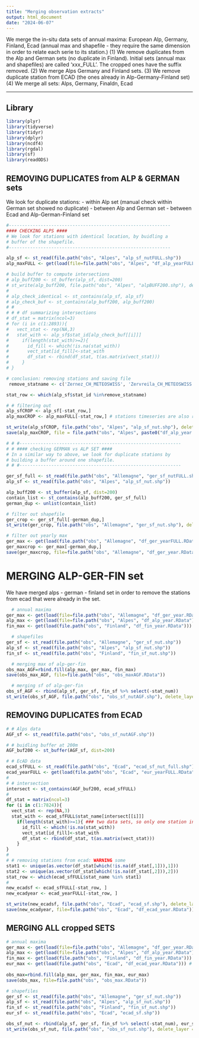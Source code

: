 ```yaml
---
title: "Merging observation extracts"
output: html_document
date: "2024-06-07"
---
```

We merge the in-situ data sets of annual maxima: European Alp, Germany, Finland, Ecad (annual max and shapefile - they require the same dimension in order to relate each serie to its station.)
(1) We remove duplicates from the Alp and German sets (no duplicate in Finland). Initial sets (annual max and shapefiles) are called 'xxx_FULL'. The cropped ones have the suffix removed.
(2) We merge Alps Germany and Finland sets.
(3) We remove duplicate station from ECAD (the ones already in Alp-Germany-Finland set)
(4) We merge all sets: Alps, Germany, Finaldn, Ecad

---

## Library

```r

library(plyr)
library(tidyverse)
library(tidyr)
library(dplyr)
library(ncdf4)
library(rgdal)
library(sf)
library(readODS)

```

## REMOVING DUPLICATES from ALP & GERMAN sets 
We look for duplicate stations:
- within Alp set (manual check within German set showed no duplicate)
- between Alp and German set 
- between Ecad and Alp-German-Finland set

```r

#-------------------------------------------------------------
#### CHECKING ALPS ####
# We look for stations with identical location, by buidling a 
# buffer of the shapefile.
#-------------------------------------------------------------

alp_sf <- st_read(file.path("obs", "Alpes", "alp_sf_nutFULL.shp"))
alp_maxFULL <- get(load(file=file.path("obs", "Alpes", "df_alp_yearFULL.RData")))

# build buffer to compute intersections
# alp_buff200 <- st_buffer(alp_sf, dist=200)
# st_write(alp_buff200, file.path("obs", "Alpes", "alpBUFF200.shp"), delete_layer = TRUE)
# 
# alp_check_identical <- st_contains(alp_sf, alp_sf)
# alp_check_buf <- st_contains(alp_buff200, alp_buff200)
# #
# # # df summarizing intersections
# df_stat = matrix(ncol=3)
# for (i in c(1:2893)){
#   vect_stat <- rep(NA,3)
#   stat_with <- alp_sf$stat_id[alp_check_buf[[i]]]
#     if(length(stat_with)>=2){
#       id_fill <- which(!is.na(stat_with))
#       vect_stat[id_fill]<-stat_with
#       df_stat <- rbind(df_stat, t(as.matrix(vect_stat)))
#     }
# }

# conclusion: removing stations and saving file
 remove_statname <- c('Zernez_CH_METEOSWISS', 'Zervreila_CH_METEOSWISS', 'Val_d_isere_jos', 'Val_d_isere', 'Ulrichen_CH_METEOSWISS', 'Tignes_sapc', 'St_christophe_38375400', 'St_Moritz_CH_METEOSWISS', 'Maljasset', 'Scuol_CH_METEOSWISS', 'Schwagalp_CH_METEOSWISS', 'San_Bernardino', 'Punt_la_Drossa', 'Pelvoux_st_antoine', 'Murren_CH_METEOSWISS', 'Passo_del_Bernina', 'Megeve_auxi', 'Les_portes_en_valgaudemar', 'Le_tour', 'Diga_Goillet', 'Diga_Cignanaz', 'Isola', 'Innerferrera_CH_METEOSWISS', 'Grimsel_Hospiz_CH_METEOSWISS', 'Gsteig_Gstaad', 'Gadmen_CH_METEOSWISS', 'Fionnay_CH_METEOSWISS', 'Ceillac', 'Braunwald_CH_METEOSWISS', 'Bourg_St_Pierre_CH_METEOSWISS', 'Bessans', 'Adelboden_CH_METEOSWISS')

stat_row <- which(alp_sf$stat_id %in%remove_statname)

# # filtering out
alp_sfCROP <- alp_sf[-stat_row,]
alp_maxCROP <- alp_maxFULL[-stat_row,] # stations timeseries are also removed

st_write(alp_sfCROP, file.path("obs", "Alpes", "alp_sf_nut.shp"), delete_layer = TRUE)
save(alp_maxCROP, file = file.path("obs", "Alpes", paste0("df_alp_year.RData")))

# # #-------------------------------------------------------------
# # #### checking GERMAN vs ALP SET ####
# In a similar way to above, we look for duplicate stations by
# building a buffer around one shapefile.
# # #-------------------------------------------------------------

ger_sf_full <- st_read(file.path("obs", "Allemagne", "ger_sf_nutFULL.shp"))
alp_sf <- st_read(file.path("obs", "Alpes", "alp_sf_nut.shp"))

alp_buff200 <- st_buffer(alp_sf, dist=200)
contain_list <- st_contains(alp_buff200, ger_sf_full)
german_dup <- unlist(contain_list)

# filter out shapefile
ger_crop <- ger_sf_full[-german_dup,]
st_write(ger_crop, file.path("obs", "Allemagne", "ger_sf_nut.shp"), delete_layer = TRUE)

# filter out yearly max
ger_max <- get(load(file.path("obs", "Allemagne", "df_ger_yearFULL.RData")))
ger_maxcrop <- ger_max[-german_dup,]
save(ger_maxcrop, file=file.path("obs", "Allemagne", "df_ger_year.RData"))

```

# MERGING ALP-GER-FIN set 
We have merged alps - german - finland set in order to remove 
the stations from ecad that were already in the set.

```r

  # annual maxima
ger_max <- get(load(file=file.path("obs", "Allemagne", "df_ger_year.RData")))
alp_max <- get(load(file=file.path("obs", "Alpes", "df_alp_year.RData")))
fin_max <- get(load(file.path("obs", "Finland", "df_fin_year.RData")))

  # shapefiles
ger_sf <- st_read(file.path("obs", "Allemagne", "ger_sf_nut.shp"))
alp_sf <- st_read(file.path("obs", "Alpes", "alp_sf_nut.shp"))
fin_sf <- st_read(file.path("obs", "Finland", "fin_sf_nut.shp"))

  # merging max of alp-ger-fin 
obs_max_AGF=rbind.fill(alp_max, ger_max, fin_max)
save(obs_max_AGF, file=file.path("obs", "obs_maxAGF.RData"))

  # merging sf of alp-ger-fin 
obs_sf_AGF <- rbind(alp_sf, ger_sf, fin_sf %>% select(-stat_num))
st_write(obs_sf_AGF, file.path("obs", "obs_sf_nutAGF.shp"), delete_layer = TRUE)

```

## REMOVING DUPLICATES from ECAD

```r

# # Alps data
AGF_sf <- st_read(file.path("obs", "obs_sf_nutAGF.shp"))

# # buidling buffer at 200m
AGF_buf200 <- st_buffer(AGF_sf, dist=200)

# # EcAD data
ecad_sfFULL <- st_read(file.path("obs", "Ecad", "ecad_sf_nut_full.shp"))
ecad_yearFULL <- get(load(file.path("obs", "Ecad", "eur_yearFULL.RData")))
# 
# # intersection
intersect <- st_contains(AGF_buf200, ecad_sfFULL)
# 
df_stat = matrix(ncol=3)
for (i in c(1:7824)){
  vect_stat <- rep(NA,3)
  stat_with <- ecad_sfFULL$stat_name[intersect[[i]]]
    if(length(stat_with)>=1){ ### two data sets, so only one station interesected!
      id_fill <- which(!is.na(stat_with))
      vect_stat[id_fill]<-stat_with
      df_stat <- rbind(df_stat, t(as.matrix(vect_stat)))
    }
}
# 
# # removing stations from ecad: WARNING some
stat1 <- unique(as.vector(df_stat[which(!is.na(df_stat[,1])),1]))
stat2 <- unique(as.vector(df_stat[which(!is.na(df_stat[,2])),2]))
stat_row <- which(ecad_sfFULL$stat_name %in% stat1)
# 
new_ecadsf <- ecad_sfFULL[-stat_row, ]
new_ecadyear <- ecad_yearFULL[-stat_row, ]

st_write(new_ecadsf, file.path("obs", "Ecad", "ecad_sf.shp"), delete_layer = TRUE)
save(new_ecadyear, file=file.path("obs", "Ecad", "df_ecad_year.RData"))

```

## MERGING ALL cropped SETS

```r

# annual maxima
ger_max <- get(load(file=file.path("obs", "Allemagne", "df_ger_year.RData")))
alp_max <- get(load(file=file.path("obs", "Alpes", "df_alp_year.RData")))
fin_max <- get(load(file.path("obs", "Finland", "df_fin_year.RData")))
eur_max <- get(load(file.path("obs", "Ecad", "df_ecad_year.RData"))) # after intersection
  
obs_max=rbind.fill(alp_max, ger_max, fin_max, eur_max)
save(obs_max, file=file.path("obs", "obs_max.RData"))

# shapefiles
ger_sf <- st_read(file.path("obs", "Allemagne", "ger_sf_nut.shp"))
alp_sf <- st_read(file.path("obs", "Alpes", "alp_sf_nut.shp"))
fin_sf <- st_read(file.path("obs", "Finland", "fin_sf_nut.shp"))
eur_sf <- st_read(file.path("obs", "Ecad", "ecad_sf.shp")) 

obs_sf_nut <- rbind(alp_sf, ger_sf, fin_sf %>% select(-stat_num), eur_sf %>% select(-stat_id) %>% rename('stat_id'=stat_name))
st_write(obs_sf_nut, file.path("obs", "obs_sf_nut.shp"), delete_layer = TRUE)

```


